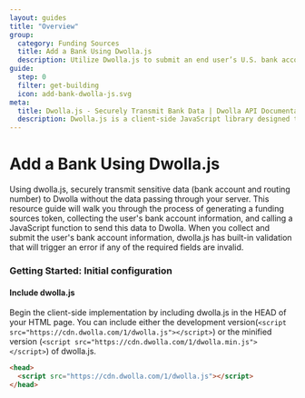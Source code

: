 ```yaml
---
layout: guides
title: "Overview"
group:
  category: Funding Sources
  title: Add a Bank Using Dwolla.js
  description: Utilize Dwolla.js to submit an end user’s U.S. bank account information to Dwolla. Dwolla.js is a JavaScript library used to securely submit tokenized information directly to Dwolla.
guide:
  step: 0
  filter: get-building
  icon: add-bank-dwolla-js.svg
meta:
  title: Dwolla.js - Securely Transmit Bank Data | Dwolla API Documentation
  description: Dwolla.js is a client-side JavaScript library designed to quickly onboard customers, add and verify bank accounts (IAV), and enable on-demand bank transfers.
---
```


# Add a Bank Using Dwolla.js

Using dwolla.js, securely transmit sensitive data (bank account and routing number) to Dwolla without the data passing through your server. This resource guide will walk you through the process of generating a funding sources token, collecting the user's bank account information, and calling a JavaScript function to send this data to Dwolla. When you collect and submit the user's bank account information, dwolla.js has built-in validation that will trigger an error if any of the required fields are invalid.

### Getting Started: Initial configuration

#### Include dwolla.js

Begin the client-side implementation by including dwolla.js in the HEAD of your HTML page. You can include either the development version(`<script src="https://cdn.dwolla.com/1/dwolla.js"></script>`) or the minified version (`<script src="https://cdn.dwolla.com/1/dwolla.min.js"></script>`) of dwolla.js.

```html
<head>
  <script src="https://cdn.dwolla.com/1/dwolla.js"></script>
</head>
```

